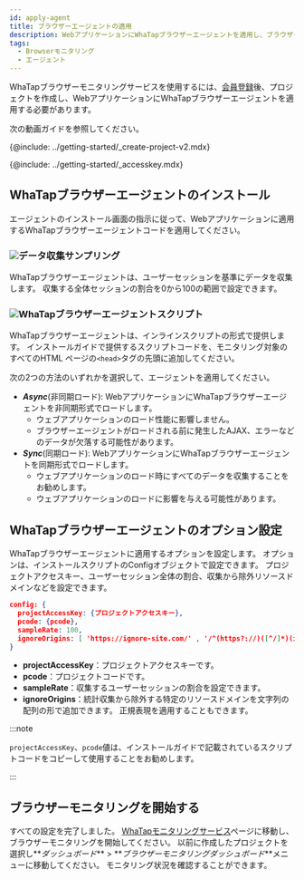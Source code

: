 ```yaml
---
id: apply-agent
title: ブラウザーエージェントの適用
description: WebアプリケーションにWhaTapブラウザーエージェントを適用し、ブラウザーのモニタリングを開始してください。
tags:
  - Browserモニタリング
  - エージェント
---
```



WhaTapブラウザーモニタリングサービスを使用するには、[会員登録](https://www.whatap.io/ja/signup/)後、プロジェクトを作成し、WebアプリケーションにWhaTapブラウザーエージェントを適用する必要があります。

次の動画ガイドを参照してください。

<Youtube ko='gZ5A40G2u2A' en='z0-WMAEQo30' ja='z0-WMAEQo30' />

{@include: ../getting-started/_create-project-v2.mdx}

{@include: ../getting-started/_accesskey.mdx} 

## WhaTapブラウザーエージェントのインストール

エージェントのインストール画面の指示に従って、Webアプリケーションに適用するWhaTapブラウザーエージェントコードを適用してください。

<ImgLang img='rum-apply-agent.png' desc='WhaTapブラウザーエージェントのインストール' />

### ![](/img/number-01.png)データ収集サンプリング

WhaTapブラウザーエージェントは、ユーザーセッションを基準にデータを収集します。 収集する全体セッションの割合を0から100の範囲で設定できます。

### ![](/img/number-02.png)WhaTapブラウザーエージェントスクリプト

WhaTapブラウザーエージェントは、インラインスクリプトの形式で提供します。 インストールガイドで提供するスクリプトコードを、モニタリング対象のすべてのHTML ページの`<head>`タグの先頭に追加してください。

次の2つの方法のいずれかを選択して、エージェントを適用してください。

- **_Async_**(非同期ロード): WebアプリケーションにWhaTapブラウザーエージェントを非同期形式でロードします。 
  - ウェブアプリケーションのロード性能に影響しません。 
  - ブラウザーエージェントがロードされる前に発生したAJAX、エラーなどのデータが欠落する可能性があります。
- **_Sync_**(同期ロード): WebアプリケーションにWhaTapブラウザーエージェントを同期形式でロードします。
  - ウェブアプリケーションのロード時にすべてのデータを収集することをお勧めします。 
  - ウェブアプリケーションのロードに影響を与える可能性があります。

## WhaTapブラウザーエージェントのオプション設定

WhaTapブラウザーエージェントに適用するオプションを設定します。 オプションは、インストールスクリプトのConfigオブジェクトで設定できます。 プロジェクトアクセスキー、ユーザーセッション全体の割合、収集から除外リソースドメインなどを設定できます。

```json title='config example' showLineNumbers
config: {
  projectAccessKey: {プロジェクトアクセスキー},
  pcode: {pcode},
  sampleRate: 100,
  ignoreOrigins: [ 'https://ignore-site.com/' , '/^(https?://)([^/]*)(ignore-site.io)(/)(.*)/i' ],
}
```

- **projectAccessKey**：プロジェクトアクセスキーです。
- **pcode**：プロジェクトコードです。
- **sampleRate**：収集するユーザーセッションの割合を設定できます。
- **ignoreOrigins**：統計収集から除外する特定のリソースドメインを文字列の配列の形で追加できます。 正規表現を適用することもできます。

:::note

`projectAccessKey`、`pcode`値は、インストールガイドで記載されているスクリプトコードをコピーして使用することをお勧めします。

:::

## ブラウザーモニタリングを開始する

すべての設定を完了しました。 [WhaTapモニタリングサービス](https://service.whatap.io)ページに移動し、ブラウザーモニタリングを開始してください。 以前に作成したプロジェクトを選択し**_ダッシュボード_** > **_ブラウザーモニタリングダッシュボード_**メニューに移動してください。 モニタリング状況を確認することができます。
